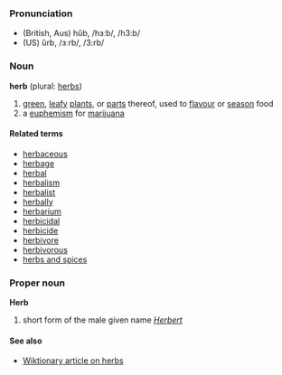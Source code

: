 ===Pronunciation===
*(British, Aus) hûb, /hɜːb/, /h3:b/
*(US) ûrb, /ɜːrb/, /3:rb/

===Noun===
'''herb''' (plural: [[herbs]])

#[[green]], [[leaf]]y [[plant]]s, or [[part]]s thereof, used to [[flavour]] or [[season]] food
#a [[euphemism]] for [[marijuana]]

====Related terms====
*[[herbaceous]]
*[[herbage]]
*[[herbal]]
*[[herbalism]]
*[[herbalist]]
*[[herbally]]
*[[herbarium]]
*[[herbicidal]]
*[[herbicide]]
*[[herbivore]]
*[[herbivorous]]
*[[herbs and spices]]

===Proper noun===
'''Herb'''

# short form of the male given name ''[[Herbert]]''

====See also====
*[[w:herb|Wiktionary article on herbs]]